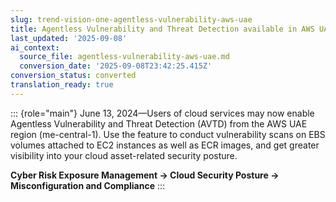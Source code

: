 ```yaml
---
slug: trend-vision-one-agentless-vulnerability-aws-uae
title: Agentless Vulnerability and Threat Detection available in AWS UAE region
last_updated: '2025-09-08'
ai_context:
  source_file: agentless-vulnerability-aws-uae.md
  conversion_date: '2025-09-08T23:42:25.415Z'
conversion_status: converted
translation_ready: true
---
```


::: {role="main"}
June 13, 2024—Users of cloud services may now enable Agentless Vulnerability and Threat Detection (AVTD) from the AWS UAE region (me-central-1). Use the feature to conduct vulnerability scans on EBS volumes attached to EC2 instances as well as ECR images, and get greater visibility into your cloud asset-related security posture.

**Cyber Risk Exposure Management → Cloud Security Posture → Misconfiguration and Compliance**
:::
